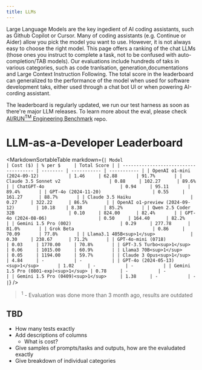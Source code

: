 ```yaml
---
title: LLMs
---
```



Large Language Models are the key ingedient of AI coding assistants, such as Github Copilot or Cursor. Many of coding assistants (e.g. Continue or Aider) allow you pick the model you want to use. However, it is not always easy to choose the right model. This page offers a ranking of the chat LLMs (those ones you instruct to complete a task, not to be confused with auto-completion/TAB models). Our evaluations include hundreds of taks in various categories, such as code tranlsation, generation,documentations and Large Context Instruction Following. The total score in the leaderboard can generalized to the performance of the model when used for software development taks, either used through a chat bot UI or when powering AI-cording assistant.

The leaderboard is regularly updated, we run our test harness as soon as there're major LLM releases. To learn more about the eval, please check [AI/RUN<sup>TM</sup> Engineering Benchmark](https://github.com/epam/AIRUN-Engineering-Benchmark/tree/main) repo.

# LLM-as-a-Developer Leaderboard

   <MarkdownSortableTable markdown={`
   | Model                                 | Cost ($) | % per $     | Total Score |
   | ------------------------------------- | -------- | ----------- | ----------- |
   | OpenAI o1-mini (2024-09-12)           | 1.46     | 62.88       | 91.7%       |
   | Claude 3.5 Sonnet v2                  | 0.88     | 102.27      | 89.6%       |
   | ChatGPT-4o                            | 0.94     | 95.11       | 89.4%       |
   | GPT-4o (2024-11-20)                   | 0.55     | 161.27      | 88.7%       |
   | Claude 3.5 Haiku                      | 0.27     | 322.22      | 86.5%       |
   | OpenAI o1-preview (2024-09-12)        | 10.18    | 8.38        | 85.2%       |
   | Qwen 2.5 Coder 32B                    | 0.10     | 824.00      | 82.4%       |
   | GPT-4o (2024-08-06)                   | 0.50     | 164.40      | 82.2%       |
   | Gemini 1.5 Pro (002)                  | 0.29     | 277.78      | 81.0%       |
   | Grok Beta                             | 0.86     | 70.09       | 77.8%       |
   | Llama3.1 405B<sup>1</sup>             | 0.30     | 238.67      | 71.2%       |
   | GPT-4o-mini (0718)                    | 0.03     | 1770.00     | 70.8%       |
   | GPT-3.5 Turbo<sup>1</sup>             | 0.06     | 1015.00     | 60.9%       |
   | Llama3 70B<sup>1</sup>                | 0.05     | 1194.00     | 59.7%       |
   | Claude 3 Opus<sup>1</sup>             | 4.84     | -           | -           |
   | GPT-4o (2024-05-13)<sup>1</sup>       | 1.02     | -           | -           |
   | Gemini 1.5 Pro (0801-exp)<sup>1</sup> | 0.78     | -           | -           |
   | Gemini 1.5 Pro (0409)<sup>1</sup>     | 1.38     | -           | -           |
   `} />

> <sup>1</sup> - Evaluation was done more than 3 month ago, results are outdated

## TBD

- How many tests exactly
- Add descriptions of columns
    - What is cost?
- Give samples of prompts/tasks and outputs, how are the evaludated exactly
- Give breakdown of individual categories
